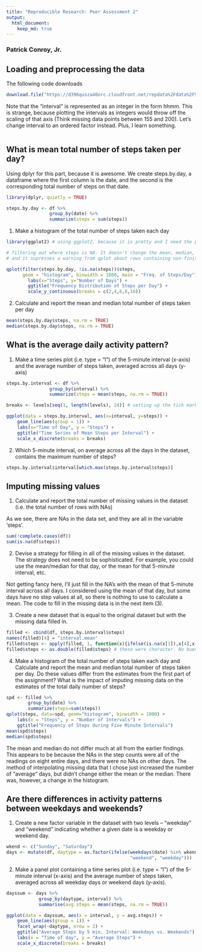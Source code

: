 ```yaml
---
title: "Reproducible Research: Peer Assessment 2"
output: 
  html_document:
    keep_md: true
---
```

### Patrick Conroy, Jr.

## Loading and preprocessing the data

The following code downloads 

```r
download.file("https://d396qusza40orc.cloudfront.net/repdata%2Fdata%2FStormData.csv.bz2", method = "curl")
```

Note that the "interval" is represented as an integer in the form hhmm. This is strange, because plotting the intervals as integers would throw off the scaling of that axis (Think missing data points between 155 and 200). Let's change interval to an ordered factor instead. Plus, I learn something.

```r

```
## What is mean total number of steps taken per day?

Using dplyr for this part, because it is awesome. We create steps.by.day, a dataframe where the first column is the date, and the second is the corresponding total number of steps on that date.

```r
library(dplyr, quietly = TRUE)

steps.by.day <- df %>%
                group_by(date) %>%
                summarize(steps = sum(steps))
```

1. Make a histogram of the total number of steps taken each day 
```r
library(ggplot2) # using ggplot2, because it is pretty and I need the practice.

# filtering out where steps is NA. It doesn't change the mean, median, or histogram,
# and it supresses a warning from qplot about rows containing non-finite values

qplot(filter(steps.by.day, !is.na(steps))$steps,
      geom = "histogram", binwidth = 1000, main = "Freq. of Steps/Day") +
        labs(x="Steps", y="Number of Days") +
        ggtitle("Frequency Distribution of Steps per Day") +
        scale_y_continuous(breaks = c(2,4,6,8,10))
```

2. Calculate and report the mean and median total number of steps taken per day
```r
mean(steps.by.day$steps, na.rm = TRUE)
median(steps.by.day$steps, na.rm = TRUE)
```


## What is the average daily activity pattern?

1. Make a time series plot (i.e. type = "l") of the 5-minute interval (x-axis) and the average number of steps taken, averaged across all days (y-axis)

```r
steps.by.interval <- df %>%
                group_by(interval) %>%
                summarize(steps = mean(steps, na.rm = TRUE))

breaks <- levels[seq(1, length(levels), 24)] # setting up the tick marks for the x-axis

ggplot(data = steps.by.interval, aes(x=interval, y=steps)) +
    geom_line(aes(group = 1)) +
    labs(x="Time of Day", y = "Steps") +
    ggtitle("Time Series of Mean Steps per Interval") +
    scale_x_discrete(breaks = breaks)
```

2. Which 5-minute interval, on average across all the days in the dataset, contains the maximum number of steps?

```r
steps.by.interval$interval[which.max(steps.by.interval$steps)]
```

## Imputing missing values

1. Calculate and report the total number of missing values in the dataset (i.e. the total number of rows with NAs)

As we see, there are NAs in the data set, and they are all in the variable 'steps'.

```r
sum(!complete.cases(df))
sum(is.na(df$steps))
```

2. Devise a strategy for filling in all of the missing values in the dataset. The strategy does not need to be sophisticated. For example, you could use the mean/median for that day, or the mean for that 5-minute interval, etc.

Not getting fancy here, I'll just fill in the NA's with the mean of that 5-minute interval across all days. I considered using the mean of that day, but some days have no step values at all, so there is nothing to use to calculate a mean. The code to fill in the missing data is in the next item (3).

3. Create a new dataset that is equal to the original dataset but with the missing data filled in.

```r
filled <- cbind(df, steps.by.interval$steps)
names(filled)[4] = "interval.mean"
filled$steps <- apply(filled, 1, function(x){ifelse(is.na(x[1]),x[4],x[1])})
filled$steps <- as.double(filled$steps) # these were character. No bueno.
```

4. Make a histogram of the total number of steps taken each day and Calculate and report the mean and median total number of steps taken per day. Do these values differ from the estimates from the first part of the assignment? What is the impact of imputing missing data on the estimates of the total daily number of steps?

```r
spd <- filled %>%
        group_by(date) %>%
        summarize(steps=sum(steps))
qplot(steps, data=spd, geom="histogram", binwidth = 1000) +
    labs(x = "Steps", y = "Number of Intervals") +
    ggtitle("Frequency of Steps during Five Minute Intervals")
mean(spd$steps)
median(spd$steps)
```
The mean and median do not differ much at all from the earlier findings. This appears to be because the NAs in the step counts were all of the readings on eight entire days, and there were no NAs on other days. The method of interpolating missing data that I chose just increased the number of "average" days, but didn't change either the mean or the median. There was, however, a change in the histogram.


## Are there differences in activity patterns between weekdays and weekends?

1. Create a new factor variable in the dataset with two levels -- "weekday" and "weekend" indicating whether a given date is a weekday or weekend day.

```r
wkend <- c("Sunday", "Saturday")
days <- mutate(df, daytype = as.factor(ifelse(weekdays(date) %in% wkend,
                                              "weekend", "weekday")))
```

2. Make a panel plot containing a time series plot (i.e. type = "l") of the 5-minute interval (x-axis) and the average number of steps taken, averaged across all weekday days or weekend days (y-axis).

```r
dayssum <- days %>%
            group_by(daytype, interval) %>%
            summarise(avg.steps = mean(steps, na.rm = TRUE))

ggplot(data = dayssum, aes(x = interval, y = avg.steps)) +
    geom_line(aes(group = 1)) +
    facet_wrap(~daytype, nrow = 2) +
    ggtitle("Average Steps by 5 min. Interval: Weekdays vs. Weekends") +
    labs(x = "Time of day", y = "Average Steps") +
    scale_x_discrete(breaks = breaks)
```
